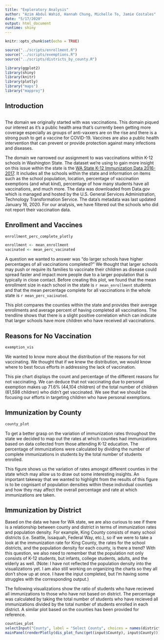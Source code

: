 ```yaml
---
title: "Exploratory Analysis"
author: "Azim Abdul Wahid, Hannah Chung, Michelle To, Jamie Costales"
date: "5/17/2020"
output: html_document
runtime: shiny
---
```


```r
knitr::opts_chunk$set(echo = TRUE)

source("../scripts/enrollment.R")
source("../scripts/exemptions.R")
source("../scripts/districts_by_county.R")

library(ggplot2)
library(shiny)
library(knitr)
library(plotly)
library("maps")
library("mapproj")
```

## Introduction

```r

```

The domain we originally started with was vaccinations. This domain piqued our interest as it’s a public health area that’s currently been getting more coverage especially as groups of anti-vaxxers are on the rise and there is a strong push to get a vaccine for COVID-19. Vaccines are also a public health intervention that can prevent or provide protection against many infections and diseases.

The domain we narrowed our assignment to was vaccinations within K-12 schools in Washington State. The dataset we’re using to gain more insight on this issue within the state is the [WA State K-12 Immunization Data 2016-2017](https://catalog.data.gov/dataset/all-students-kindergarten-through-12th-grade-immunization-data-by-school-2016-2017). It includes all the schools within the state and information on items such as the school population, location, percentage of vaccination exemptions (and what kind), percentage of how many students have all vaccinations, and much more. The data was downloaded from Data.gov which is managed and hosted by the U.S. General Services Administration, Technology Transformation Service. The data’s metadata was last updated January 16, 2020. For our analysis, we have filtered out the schools who did not report their vaccination data.

## Enrollment and Vaccines

```r
enrollment_perc_complete_plotly

enrollment <- mean_enrollment
vacinated <- mean_perc_vacinated

```

A question we wanted to answer was “do larger schools have higher percentages of all vaccinations completed?” We thought that larger schools may push or require its families to vaccinate their children as disease could spread faster and impact more people due to a larger population that is typically in close contact. Before creating this plot, we found that the mean enrollment size in each school in the state  is `r mean_enrollment` students and that the mean percentage complete for all vaccinations in the whole state is `r mean_perc_vacinated`. 

This plot compares the counties within the state and provides their average enrollments and average percent of having completed all vaccinations. The trendline shows that there is a slight positive correlation which can indicate that larger schools have more children who have received all vaccinations.

## Reasons for No Vaccination

```r
exemption_vis
```

We wanted to know more about the distribution of the reasons for not vaccinating. We thought that if we knew the distribution, we would know where to best focus efforts in addressing the lack of vaccination.

This pie chart displays the count and percentage of the different reasons for not vaccinating. We can deduce that not vaccinating due to personal exemption makes up 71.6% (44,104 children) of the total number of children (61,598 children) who didn’t get vaccinated. We see that we should be focusing our efforts in targeting children who have personal exemptions.

## Immunization by County
```r
county_plot
```

To get a better grasp on the variation of immunization rates throughout the state we decided to map out the rates at which counties had immunizations based on data collected from those attending K-12 education. The percentage of immunizations were calculated by dividing the number of complete immunizations in students by the total number of students enrolled. 

This figure shows us the variation of rates amongst different counties in the state which may allow us to draw out some interesting insights. An important takeway that we wanted to highlight from the results of this figure is to be cognisant of population densities within these individual counties and how they may affect the overall percentage and rate at which immunizations are taken. 

## Immunization by District

Based on the data we have for WA state, we are also curious to see if there is a relationship between county and district in terms of immunization rates and population density. For example, King County consists of many school districts (i.e. Seattle, Issaquah, Federal Way, etc.), so if we were to take a look at the immunization rate for King County, the rates for the school districts, and the population density for each county, is there a trend? With this question, we also need to remember that the population not only consists of K-12 students, but infants, college students, adults, and the elderly as well. (Note: I have not reflected the population density into the visualizations yet. I am also still working on organizing the charts so they all don't show up at once. I have the input completed, but I'm having some struggles with the corresponding output.)

The following visualizations show the ratio of students who have recieved all immunizations to those who have not based on district. The percentage was calculated by taking the total number of students who have recieved all immunizations divided by the total number of students enrolled in each district. A similar plot based on the counties has been provided for reference. 

```r
counties_plot
selectInput("County", label = "Select County", choices = names(districts_in_counties))
mainPanel(renderPlotly(dis_plot_func(get(input$County), input$County)))
```

